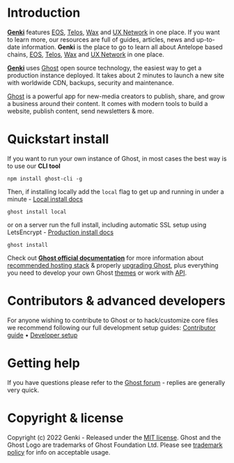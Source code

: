 
# Introduction

**[Genki](https://blog.genki.site/)** features [EOS](https://eosnetwork.com/), [Telos](https://www.telos.net/), [Wax](https://www.wax.io/) and [UX Network](https://uxnetwork.io/) in one place. If you want to learn more, our resources are full of guides, articles, news and up-to-date information. **Genki** is the place to go to learn all about Antelope based chains, [EOS](https://eosnetwork.com/), [Telos](https://www.telos.net/), [Wax](https://www.wax.io/) and [UX Network](https://uxnetwork.io/) in one place.

**[Genki](https://blog.genki.site/)** uses [Ghost](https://ghost.org/) open source technology, the easiest way to get a production instance deployed. It takes about 2 minutes to launch a new site with worldwide CDN, backups, security and maintenance.

[Ghost](https://ghost.org/) is a powerful app for new-media creators to publish, share, and grow a business around their content. It comes with modern tools to build a website, publish content, send newsletters & more.

# Quickstart install

If you want to run your own instance of Ghost, in most cases the best way is to use our **CLI tool**

```
npm install ghost-cli -g
```

Then, if installing locally add the `local` flag to get up and running in under a minute - [Local install docs](https://ghost.org/docs/install/local/)

```
ghost install local
```

or on a server run the full install, including automatic SSL setup using LetsEncrypt - [Production install docs](https://ghost.org/docs/install/ubuntu/)

```
ghost install
```

Check out **[Ghost official documentation](https://ghost.org/docs/)** for more information about [recommended hosting stack](https://ghost.org/docs/hosting/) & properly [upgrading Ghost](https://ghost.org/docs/update/), plus everything you need to develop your own Ghost [themes](https://ghost.org/docs/themes/) or work with [API](https://ghost.org/docs/content-api/).

# Contributors & advanced developers

For anyone wishing to contribute to Ghost or to hack/customize core files we recommend following our full development setup guides: [Contributor guide](https://ghost.org/docs/contributing/) • [Developer setup](https://ghost.org/docs/install/source/)

# Getting help

If you have questions please refer to the [Ghost forum](https://forum.ghost.org/) - replies are generally very quick.

# Copyright & license

Copyright (c) 2022 Genki - Released under the [MIT license](https://github.com/genkimedia/ghost/blob/main/LICENSE). Ghost and the Ghost Logo are trademarks of Ghost Foundation Ltd. Please see [trademark policy](https://ghost.org/trademark/) for info on acceptable usage.
